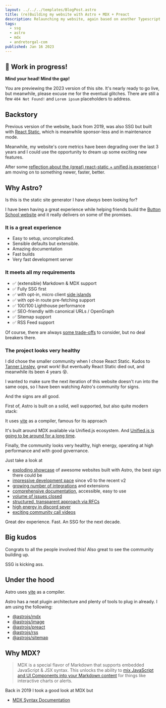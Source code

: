 ```yaml
---
layout: ../../../templates/BlogPost.astro
title: (re)Building my website with Astro + MDX + Preact
description: Relaunching my website, again based on another Typescript SSG framework. Not React-Static anymore, not even React "at all". Introducing the magnificent Astro.
tags:
  - ssg
  - astro
  - mdx
  - andretorgal-com
published: Jan 16 2023
---
```



<Note type="construction">

## :construction: Work in progress!

**Mind your head! Mind the gap!**

You are previewing the 2023 version of this site. It's nearly ready to go live, but meanwhile, please excuse me for the eventual glitches. There are still a few `404 Not Found!` and `Lorem ipsum` placeholders to address.

</Note>

## Backstory

Previous version of the website, back from 2019, was also SSG but built with [React Static](/meta/records/rejected/react-static), which is meanwhile sponsor-less and in maintenance mode.

Meanwhile, my website's core metrics have been degrading over the last 3 years and I could use the opportunity to dream up some exciting new features.

After some [reflection about the (great) react-static + unified.js experience](/posts/2023-01/saying-goodbye-to-my-react-static-website) I am moving on to something newer, faster, better.

## Why Astro?

Is this is the static site generator I have _always_ been looking for?

I have been having a great experience while helping friends build the [Button School website](https://buttonschool.com/) and it really delivers on some of the promises.

### It is a great experience

- Easy to setup, uncomplicated.
- Sensible defaults but extensible.
- Amazing documentation
- Fast builds
- Very fast development server

### It meets all my requirements

- :white_check_mark: (extensible) Markdown & MDX support
- :white_check_mark: Fully SSG first
- :white_check_mark: with opt-in, micro client [side islands](https://docs.astro.build/en/concepts/islands/)
- :white_check_mark: with opt-in route pre-fetching support
- :white_check_mark: 100/100 Lighthouse performance
- :white_check_mark: SEO-friendly with canonical URLs / OpenGraph
- :white_check_mark: Sitemap support
- :white_check_mark: RSS Feed support

Of course, there are always [some trade-offs](/meta/records/current/build-with-astro) to consider, but no deal breakers there.

### The project looks very healthy

I did chose the smaller community when I chose React Static. Kudos to [Tanner Linsley](https://tannerlinsley.com/), great work! But eventually React Static died out, and meanwhile its been 4 years :dizzy_face:.

I wanted to make sure the next iteration of this website doesn't run into the same oops, so I have been watching Astro's community for signs.

And the signs are all good.

First of, Astro is built on a solid, well supported, but also quite modern stack:

It uses [vite]() as a compiler, famous for its approach

>

It's built around MDX available via Unified.js ecosystem. And [Unified.js is going to be around for a long time](/posts/2023-01/unified-js-is-going-to-be-around-for-a-long-time).

Finally, the community looks very healthy, high energy, operating at high performance and with good governance.

Just take a look at

- [exploding showcase](https://astro.build/showcase) of awesome websites built with Astro, the best sign there could be
- [impressive development pace](https://github.com/withastro/astro/commits/main?before=8c100a6fe6cc652c3799d1622e12c2c969f30510+420&branch=main&path%5B%5D=packages&path%5B%5D=astro&path%5B%5D=CHANGELOG.md&qualified_name=refs%2Fheads%2Fmain) since v0 to the recent v2
- [growing number of integrations](https://astro.build/integrations/) and extensions
- [comprehensive documentation](https://docs.astro.build/en/getting-started/), accessible, easy to use
- [volume of issues closed](https://github.com/withastro/astro/issues)
- [structured, transparent approach via RFCs](https://github.com/withastro/rfcs)
- [high energy in discord sever](https://discord.com/invite/astro-community-700607091391594567)
- [exciting community call videos](https://www.youtube.com/@astrodotbuild)

Great dev experience. Fast. An SSG for the next decade.

## Big kudos

Congrats to all the people involved this! Also great to see the community building up.

SSG is kicking ass.

## Under the hood

Astro uses [vite]() as a compiler.

Astro has a neat plugin architecture and plenty of tools to plug in already. I am using the following:

- [@astrojs/mdx](https://docs.astro.build/en/guides/integrations-guide/mdx/)
- [@astrojs/image](https://docs.astro.build/en/guides/integrations-guide/mdx/)
- [@astrojs/preact](https://docs.astro.build/en/guides/integrations-guide/mdx/)
- [@astrojs/rss](https://docs.astro.build/en/guides/integrations-guide/mdx/)
- [@astrojs/sitemap](https://docs.astro.build/en/guides/integrations-guide/mdx/)

## Why MDX?

> MDX is a special flavor of Markdown that supports embedded JavaScript & JSX syntax. This unlocks the ability to [mix JavaScript and UI Components into your Markdown content](https://docs.astro.build/en/guides/markdown-content/#mdx-features) for things like interactive charts or alerts.

Back in 2019 I took a good look at MDX but

- [MDX Syntax Documentation](https://mdxjs.com/docs/what-is-mdx)
